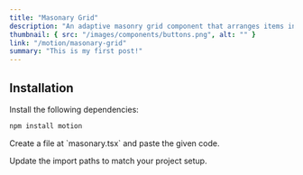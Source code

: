 ```yaml
---
title: "Masonary Grid"
description: "An adaptive masonry grid component that arranges items in a dynamic, variable-height layout, similar to Unsplash."
thumbnail: { src: "/images/components/buttons.png", alt: "" }
link: "/motion/masonary-grid"
summary: "This is my first post!"
---
```


<ComponentPreview name="masonary-grid-demo" />

## Installation

<Steps>
<Step>
Install the following dependencies:
</Step>

```bash
npm install motion
```

<Step>
Create a file at `masonary.tsx` and paste the given code.
</Step>

<CollapsibleSource name="masonary-grid" />

<Step>Update the import paths to match your project setup.</Step>

</Steps>
